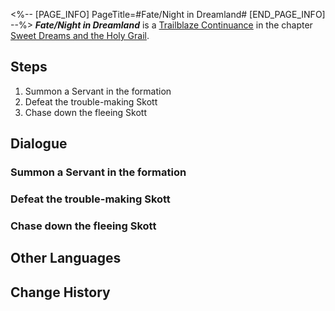<%-- [PAGE_INFO]
PageTitle=#Fate/Night in Dreamland#
[END_PAGE_INFO] --%>
{{Stub|Dialogue.}}
{{Mission Infobox
|id            = 1040533
|title         = 
|image         = <!--Mission Fate/Night in Dreamland.png-->
|type          = Trailblaze Continuance
|event_name    = 
|chapter       = Sweet Dreams and the Holy Grail
|requirements  = [[Trailblaze Continuance]] ''[[Fate/Night in Dreamland]]'' completed
|summary       = <!--official mission summary from Fate's Atlas-->
|characters    = Grady; Lancer; Saber; Skott; Trailblazer
|startLocation = [[<!--starting world-->]] - [[<!--starting area-->]]
|world         = <!--starting world-->
|area          = <!--starting area-->
|prev          = 
|next          = 
|rewards       = Trailblaze EXP*500; Stellar Jade*60; Traveler's Guide*4; Refined Aether*4; Credit*80,000
}}
'''''Fate/Night in Dreamland''''' is a [[Trailblaze Continuance]] in the chapter [[Sweet Dreams and the Holy Grail]].

==Steps==
# Summon a Servant in the formation
# Defeat the trouble-making Skott
# Chase down the fleeing Skott

<!--
==Gameplay Notes==

--><!--
==Trial Character==

-->
==Dialogue==
{{Stub Dialogue}}
{{Dialogue End}}

===Summon a Servant in the formation{{subst:void|<!--104053302-->}}===
{{Mission Description|type=continuance|location=<!--to be added-->|update|To avoid summoning a total stranger, maybe it's time to brush up on your Penaconian History: The Clockie Series?}}
{{Dialogue Start}}
:{{tx}}
{{Dialogue End}}

===Defeat the trouble-making Skott{{subst:void|<!--104053303-->}}===
{{Mission Description|type=continuance|location=<!--to be added-->|update|Even if you failed to summon a Servant, nothing in the world can stop the Galactic Baseballer!}}
{{Dialogue Start}}
:{{tx}}
{{Dialogue End}}

===Chase down the fleeing Skott{{subst:void|<!--104053305-->}}===
{{Mission Description|type=continuance|location=<!--to be added-->|update|How can someone be such a pain in the neck?}}
{{Dialogue Start}}
:{{tx}}
{{Dialogue End}}

==Other Languages==
{{Other Languages
|en   = Fate/Night in Dreamland
|zhs  = 命运/驻足梦国之夜
|zht  = 命運/駐足夢國之夜
|ja   = Fate&nbsp;/&nbsp;夢の国で足を休める夜
|ko   = Fate/꿈나라의 밤에 머물며
|es   = Fate/Noche de los sueños detenidos
|fr   = Fate/Nuit des rêves réprimés
|ru   = Судьба: Ночь сновидений
|th   = Fate/ ณ รัตติกาลแห่งแดนฝัน
|vi   = Fate/Đêm Dừng Chân Nơi Giấc Mơ
|de   = Fate/Verweilen in der Nacht des Traumlandes
|id   = Fate/Malam di Negeri Mimpi
|pt   = Fate/Noite na Terra dos Sonhos
}}

==Change History==
{{Change History|3.4}}

